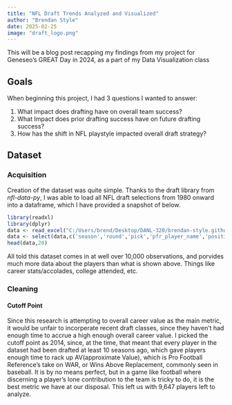 ```yaml
---
title: "NFL Draft Trends Analyzed and Visualized"
author: "Brendan Style"
date: 2025-02-25
image: "draft_logo.png"
---
```


This will be a blog post recapping my findings from my project for Geneseo's
GREAT Day in 2024, as a part of my Data Visualization class

## Goals
When beginning this project, I had 3 questions I wanted to answer:

1. What impact does drafting have on overall team success?
2. What Impact does prior drafting success have on future drafting success?
3. How has the shift in NFL playstyle impacted overall draft strategy?

## Dataset 

### Acquisition

Creation of the dataset was quite simple. Thanks to the draft library from *nfl-data-py*, I was able to load all NFL draft selections from 1980 onward into a dataframe, which I have provided a snapshot of below.
```r
library(readxl)
library(dplyr)
data <- read_excel("C:/Users/brend/Desktop/DANL-320/brendan-style.github.io/ds_try_2_WB.xlsx")
data <- select(data,c('season','round','pick','pfr_player_name','position'))
head(data,20)
```
All told this dataset comes in at well over 10,000 observations, and porvides much more data about the players than what is shown above. Things like career stats/accolades, college attended, etc. 

### Cleaning

#### Cutoff Point
Since this research is attempting to overall career value as the main metric, it would be unfair to incorperate recent draft classes, since they haven't had enough time to accrue a high enough overall career value. I picked the cutoff point as 2014, since, at the time, that meant that every player in the dataset had been drafted at least 10 seasons ago, which gave players enough time to rack up AV(approximate Value), which is Pro Football Reference's take on WAR, or Wins Above Replacement, commonly seen in baseball. It is by no means perfect, but in a game like football where discerning a player's lone contribution to the team is tricky to do, it is the best metric we have at our disposal. This left us with 9,647 players left to analyze.